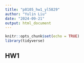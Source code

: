```yaml
---
title: "p8105_hw1_yl5829"
author: "Yulin Liu"
date: "2024-09-21"
output: html_document
---
```


```r
knitr::opts_chunk$set(echo = TRUE)
library(tidyverse)
```

## HW1



